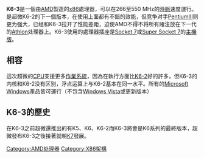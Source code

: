 {{noteTA
|G1=IT
}}
'''K6-3'''是一個由[[AMD|AMD]]製造的[[x86|x86]]處理器，可以在266至550 MHz的[[時脈|時脈]]速度運行。是超微K6-2的下一個版本，在使用上面都有不錯的效能，但竞争对手[[PentiumIII|PentiumIII]]则更为强大，已经和K6-3拉开了性能差距，迫使AMD不得不将所有赌注放在下一代的[[Athlon|Athlon]]处理器上。K6-3使用的處理器插座是[[Socket_7|Socket 7]]或[[Super_Socket_7|Super Socket 7]]的[[主機版|主機版]]。

== 相容 ==
這次超微的[[CPU|CPU]]支援更多[[作業系統|作業系統]]，因為在執行方面比[[K6-2|K6-2]]好的許多，但K6-3的内核和K6-2没有区别，浮点运算上与K6-2基本在同一水平。所有的[[Microsoft|Microsoft]] [[Windows|Windows]]產品皆可運行（不包含[[Windows_Vista|Windows Vista]]或更新版本）

== K6-3的歷史 ==
在K6-3之前超微還推出的有K5、K6、K6-2而K6-3將會是K6系列的最終版本，超微發布K6-3之後接著就朝[[K7|K7]]發展。

{{AMD 处理器列表}}

[[Category:AMD处理器|Category:AMD处理器]]
[[Category:X86架構|Category:X86架構]]